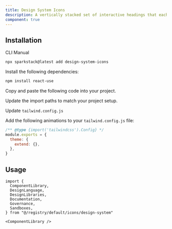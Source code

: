 ```yaml
---
title: Design System Icons
description: A vertically stacked set of interactive headings that each reveal a section of content.
component: true
---
```


<ComponentPreview
  name="component-library"
  description="A vertically stacked set of interactive headings that each reveal a section of content."
/>

<ComponentPreview
  name="design-language"
  descriptiozn="A vertically stacked set of interactive headings that each reveal a section of content."
/>

<ComponentPreview
  name="design-libraries"
  description="A vertically stacked set of interactive headings that each reveal a section of content."
/>

<ComponentPreview
  name="documentation"
  description="A vertically stacked set of interactive headings that each reveal a section of content."
/>

<ComponentPreview
  name="governance"
  description="A vertically stacked set of interactive headings that each reveal a section of content."
/>

## Installation

<Tabs defaultValue="cli">

<TabsList>
  <TabsTrigger value="cli">CLI</TabsTrigger>
  <TabsTrigger value="manual">Manual</TabsTrigger>
</TabsList>

<TabsContent value="cli">

```bash
npx sparkstack@latest add design-system-icons
```

</TabsContent>

<TabsContent value="manual">

<Steps>

<Step>Install the following dependencies:</Step>

```bash
npm install react-use
```

<Step>Copy and paste the following code into your project.</Step>

<ComponentSource name="component-library" />

<Step>Update the import paths to match your project setup.</Step>

<Step>Update `tailwind.config.js`</Step>

Add the following animations to your `tailwind.config.js` file:

```js title="tailwind.config.js" {1-2}
/** @type {import('tailwindcss').Config} */
module.exports = {
  theme: {
    extend: {},
  },
}
```

</Steps>

</TabsContent>

</Tabs>

## Usage

```tsx
import {
  ComponentLibrary,
  DesignLanguage,
  DesignLibraries,
  Documentation,
  Governance,
  Sandboxes,
} from "@/registry/default/icons/design-system"
```

```tsx
<ComponentLibrary />
```
